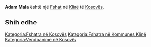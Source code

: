 {{Fshat në Kosovës
 | Emri                = Adam Mala
| srp_N_name = Adam Mala
| srp_N_FULL_NAME_RO = Adam Mala
| srp_N_FULL_NAME_ND_RO = Adam Mala
| srp_N_SORT_NAME_RG = ADAMMALA
| srp_N_FULL_NAME_RG = Adam Mala
| srp_N_FULL_NAME_ND_RG = Adam Mala

 | Emri (Rasa dhanore) = 
 | Figura              = 
 | Shteti              = Kosovo
 | Komuna              = Klinë
 | Kodi postar         = 
 | Sipërfaqja          = 

 | Popullsia           = 

 | Regj. i popullsisë  = 
 | Dend. e popullsisë  = 
 | Faqja zyrtare       = 
 <!--- Koordinatat ----> 
 | Gjerësia            = 42.186389
 | Gjatësia            = 21.278056
 | Lartësia            = 
}}
'''Adam Mala''' është një [[Fshat]] në [[Klinë]] të [[Kosovës]].

<!-- == Gjeografia == -->
<!-- == Historia == -->
<!-- == Demografia == -->
== Shih edhe ==
{{Komuna Klinë}}
{{Kosovo-Administrata-Cung}}

[[Kategoria:Fshatra në Kosovës]]
[[Kategoria:Fshatra në Kommunes Klinë]]
[[Kategoria:Vendbanime në Kosovës]]